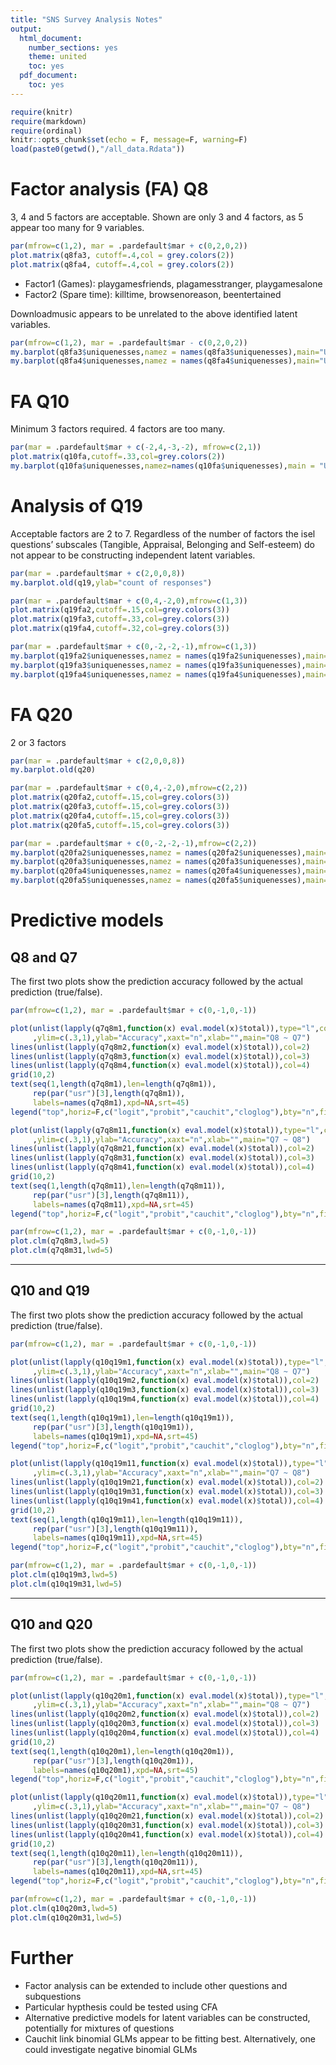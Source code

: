 ```yaml
---
title: "SNS Survey Analysis Notes"
output:
  html_document:
    number_sections: yes
    theme: united
    toc: yes
  pdf_document:
    toc: yes
---
```


```r
require(knitr)
require(markdown)
require(ordinal)
knitr::opts_chunk$set(echo = F, message=F, warning=F)
load(paste0(getwd(),"/all_data.Rdata"))

```




# Factor analysis (FA) Q8

3, 4 and 5 factors are acceptable. Shown are only 3 and 4 factors, as 5 appear too many for 9 variables.

```r
par(mfrow=c(1,2), mar = .pardefault$mar + c(0,2,0,2))
plot.matrix(q8fa3, cutoff=.4,col = grey.colors(2))
plot.matrix(q8fa4, cutoff=.4,col = grey.colors(2))
```

* Factor1 (Games): playgamesfriends, plagamesstranger, playgamesalone
* Factor2 (Spare time): killtime, browsenoreason, beentertained

Downloadmusic appears to be unrelated to the above identified latent variables.



```r
par(mfrow=c(1,2), mar = .pardefault$mar - c(0,2,0,2))
my.barplot(q8fa3$uniquenesses,namez = names(q8fa3$uniquenesses),main="Unique variance")
my.barplot(q8fa4$uniquenesses,namez = names(q8fa4$uniquenesses),main="Unique variance")
```




# FA Q10

Minimum 3 factors required. 4 factors are too many.

```r
par(mar = .pardefault$mar + c(-2,4,-3,-2), mfrow=c(2,1))
plot.matrix(q10fa,cutoff=.33,col=grey.colors(2))
my.barplot(q10fa$uniquenesses,namez=names(q10fa$uniquenesses),main = "Unique variance")
```

\pagebreak

# Analysis of Q19
Acceptable factors are 2 to 7. Regardless of the number of factors the isel questions' subscales (Tangible, Appraisal, Belonging and Self-esteem) do not appear to be constructing independent latent variables.

```r
par(mar = .pardefault$mar + c(2,0,0,8))
my.barplot.old(q19,ylab="count of responses")
```

```r
par(mar = .pardefault$mar + c(0,4,-2,0),mfrow=c(1,3))
plot.matrix(q19fa2,cutoff=.15,col=grey.colors(3))
plot.matrix(q19fa3,cutoff=.33,col=grey.colors(3))
plot.matrix(q19fa4,cutoff=.32,col=grey.colors(3))
```

```r
par(mar = .pardefault$mar + c(0,-2,-2,-1),mfrow=c(1,3))
my.barplot(q19fa2$uniquenesses,namez = names(q19fa2$uniquenesses),main="Unique variance")
my.barplot(q19fa3$uniquenesses,namez = names(q19fa3$uniquenesses),main="Unique variance")
my.barplot(q19fa4$uniquenesses,namez = names(q19fa4$uniquenesses),main="Unique variance")
```

\pagebreak

# FA Q20

2 or 3 factors

```r
par(mar = .pardefault$mar + c(2,0,0,8))
my.barplot.old(q20)
```


```r
par(mar = .pardefault$mar + c(0,4,-2,0),mfrow=c(2,2))
plot.matrix(q20fa2,cutoff=.15,col=grey.colors(3))
plot.matrix(q20fa3,cutoff=.15,col=grey.colors(3))
plot.matrix(q20fa4,cutoff=.15,col=grey.colors(3))
plot.matrix(q20fa5,cutoff=.15,col=grey.colors(3))
```

```r
par(mar = .pardefault$mar + c(0,-2,-2,-1),mfrow=c(2,2))
my.barplot(q20fa2$uniquenesses,namez = names(q20fa2$uniquenesses),main="Unique variance")
my.barplot(q20fa3$uniquenesses,namez = names(q20fa3$uniquenesses),main="Unique variance")
my.barplot(q20fa4$uniquenesses,namez = names(q20fa4$uniquenesses),main="Unique variance")
my.barplot(q20fa5$uniquenesses,namez = names(q20fa5$uniquenesses),main="Unique variance")
```

\pagebreak

# Predictive models

## Q8 and Q7

The first two plots show the prediction accuracy followed by the actual prediction (true/false).

```r
par(mfrow=c(1,2), mar = .pardefault$mar + c(0,-1,0,-1))

plot(unlist(lapply(q7q8m1,function(x) eval.model(x)$total)),type="l",col=1
     ,ylim=c(.3,1),ylab="Accuracy",xaxt="n",xlab="",main="Q8 ~ Q7")
lines(unlist(lapply(q7q8m2,function(x) eval.model(x)$total)),col=2)
lines(unlist(lapply(q7q8m3,function(x) eval.model(x)$total)),col=3)
lines(unlist(lapply(q7q8m4,function(x) eval.model(x)$total)),col=4)
grid(10,2)
text(seq(1,length(q7q8m1),len=length(q7q8m1)),
     rep(par("usr")[3],length(q7q8m1)),
     labels=names(q7q8m1),xpd=NA,srt=45)
legend("top",horiz=F,c("logit","probit","cauchit","cloglog"),bty="n",fill=1:4,xpd=NA)

plot(unlist(lapply(q7q8m11,function(x) eval.model(x)$total)),type="l",col=1
     ,ylim=c(.3,1),ylab="Accuracy",xaxt="n",xlab="",main="Q7 ~ Q8")
lines(unlist(lapply(q7q8m21,function(x) eval.model(x)$total)),col=2)
lines(unlist(lapply(q7q8m31,function(x) eval.model(x)$total)),col=3)
lines(unlist(lapply(q7q8m41,function(x) eval.model(x)$total)),col=4)
grid(10,2)
text(seq(1,length(q7q8m11),len=length(q7q8m11)),
     rep(par("usr")[3],length(q7q8m11)),
     labels=names(q7q8m11),xpd=NA,srt=45)
legend("top",horiz=F,c("logit","probit","cauchit","cloglog"),bty="n",fill=1:4,xpd=NA)
```

```r
par(mfrow=c(1,2), mar = .pardefault$mar + c(0,-1,0,-1))
plot.clm(q7q8m3,lwd=5)
plot.clm(q7q8m31,lwd=5)
```


----

## Q10 and Q19

The first two plots show the prediction accuracy followed by the actual prediction (true/false).

```r
par(mfrow=c(1,2), mar = .pardefault$mar + c(0,-1,0,-1))

plot(unlist(lapply(q10q19m1,function(x) eval.model(x)$total)),type="l",col=1
     ,ylim=c(.3,1),ylab="Accuracy",xaxt="n",xlab="",main="Q8 ~ Q7")
lines(unlist(lapply(q10q19m2,function(x) eval.model(x)$total)),col=2)
lines(unlist(lapply(q10q19m3,function(x) eval.model(x)$total)),col=3)
lines(unlist(lapply(q10q19m4,function(x) eval.model(x)$total)),col=4)
grid(10,2)
text(seq(1,length(q10q19m1),len=length(q10q19m1)),
     rep(par("usr")[3],length(q10q19m1)),
     labels=names(q10q19m1),xpd=NA,srt=45)
legend("top",horiz=F,c("logit","probit","cauchit","cloglog"),bty="n",fill=1:4,xpd=NA)

plot(unlist(lapply(q10q19m11,function(x) eval.model(x)$total)),type="l",col=1
     ,ylim=c(.3,1),ylab="Accuracy",xaxt="n",xlab="",main="Q7 ~ Q8")
lines(unlist(lapply(q10q19m21,function(x) eval.model(x)$total)),col=2)
lines(unlist(lapply(q10q19m31,function(x) eval.model(x)$total)),col=3)
lines(unlist(lapply(q10q19m41,function(x) eval.model(x)$total)),col=4)
grid(10,2)
text(seq(1,length(q10q19m11),len=length(q10q19m11)),
     rep(par("usr")[3],length(q10q19m11)),
     labels=names(q10q19m11),xpd=NA,srt=45)
legend("top",horiz=F,c("logit","probit","cauchit","cloglog"),bty="n",fill=1:4,xpd=NA)
```

```r
par(mfrow=c(1,2), mar = .pardefault$mar + c(0,-1,0,-1))
plot.clm(q10q19m3,lwd=5)
plot.clm(q10q19m31,lwd=5)
```

----

## Q10 and Q20

The first two plots show the prediction accuracy followed by the actual prediction (true/false).

```r
par(mfrow=c(1,2), mar = .pardefault$mar + c(0,-1,0,-1))

plot(unlist(lapply(q10q20m1,function(x) eval.model(x)$total)),type="l",col=1
     ,ylim=c(.3,1),ylab="Accuracy",xaxt="n",xlab="",main="Q8 ~ Q7")
lines(unlist(lapply(q10q20m2,function(x) eval.model(x)$total)),col=2)
lines(unlist(lapply(q10q20m3,function(x) eval.model(x)$total)),col=3)
lines(unlist(lapply(q10q20m4,function(x) eval.model(x)$total)),col=4)
grid(10,2)
text(seq(1,length(q10q20m1),len=length(q10q20m1)),
     rep(par("usr")[3],length(q10q20m1)),
     labels=names(q10q20m1),xpd=NA,srt=45)
legend("top",horiz=F,c("logit","probit","cauchit","cloglog"),bty="n",fill=1:4,xpd=NA)

plot(unlist(lapply(q10q20m11,function(x) eval.model(x)$total)),type="l",col=1
     ,ylim=c(.3,1),ylab="Accuracy",xaxt="n",xlab="",main="Q7 ~ Q8")
lines(unlist(lapply(q10q20m21,function(x) eval.model(x)$total)),col=2)
lines(unlist(lapply(q10q20m31,function(x) eval.model(x)$total)),col=3)
lines(unlist(lapply(q10q20m41,function(x) eval.model(x)$total)),col=4)
grid(10,2)
text(seq(1,length(q10q20m11),len=length(q10q20m11)),
     rep(par("usr")[3],length(q10q20m11)),
     labels=names(q10q20m11),xpd=NA,srt=45)
legend("top",horiz=F,c("logit","probit","cauchit","cloglog"),bty="n",fill=1:4,xpd=NA)
```

```r
par(mfrow=c(1,2), mar = .pardefault$mar + c(0,-1,0,-1))
plot.clm(q10q20m3,lwd=5)
plot.clm(q10q20m31,lwd=5)
```

# Further

* Factor analysis can be extended to include other questions and subquestions
* Particular hypthesis could be tested using CFA
* Alternative predictive models for latent variables can be constructed, potentially for mixtures of questions
* Cauchit link binomial GLMs appear to be fitting best. Alternatively, one could investigate negative binomial GLMs

